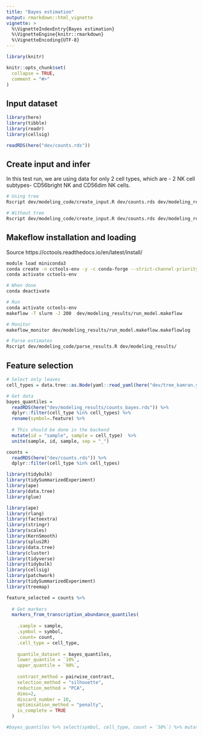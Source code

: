 ```yaml
---
title: "Bayes estimation"
output: rmarkdown::html_vignette
vignette: >
  %\VignetteIndexEntry{Bayes estimation}
  %\VignetteEngine{knitr::rmarkdown}
  %\VignetteEncoding{UTF-8}
---
```


```r
library(knitr)

knitr::opts_chunk$set(
  collapse = TRUE,
  comment = "#>"
)
```


## Input dataset

```r
library(here)
library(tibble)
library(readr)
library(cellsig)

readRDS(here("dev/counts.rds"))

```

## Create input and infer

In this test run, we are using data for only 2 cell types, which are - 2 NK cell subtypes- CD56bright NK and CD56dim NK cells.

```bash
# Using tree
Rscript dev/modeling_code/create_input.R dev/counts.rds dev/modeling_results dev/tree_kamran.yaml

# Without tree
Rscript dev/modeling_code/create_input.R dev/counts.rds dev/modeling_results

```

## Makeflow installation and loading

Source https://cctools.readthedocs.io/en/latest/install/

```bash
module load miniconda3
conda create -n cctools-env -y -c conda-forge --strict-channel-priority python ndcctools
conda activate cctools-env

# When done
conda deactivate

```

```bash
# Run
conda activate cctools-env
makeflow -T slurm -J 200  dev/modeling_results/run_model.makeflow

# Monitor
makeflow_monitor dev/modeling_results/run_model.makeflow.makeflowlog

# Parse estimates
Rscript dev/modeling_code/parse_results.R dev/modeling_results/
```

## Feature selection

```r
# Select only leaves
cell_types = data.tree::as.Node(yaml::read_yaml(here("dev/tree_kamran.yaml")))$leaves %>% purrr::map(~ .x$name) %>% as.character()

# Get data
bayes_quantiles = 
  readRDS(here("dev/modeling_results/counts_bayes.rds")) %>% 
  dplyr::filter(cell_type %in% cell_types) %>% 
  rename(symbol=.feature) %>% 
  
  # This should be done in the backend
  mutate(id = "sample", sample = cell_type)  %>%
  unite(sample, id, sample, sep = "_")

counts = 
  readRDS(here("dev/counts.rds")) %>% 
  dplyr::filter(cell_type %in% cell_types) 

library(tidybulk)
library(tidySummarizedExperiment)
library(ape)
library(data.tree)
library(glue)

library(ape)
library(rlang)
library(factoextra)
library(stringr)
library(scales)
library(KernSmooth)
library(splus2R)
library(data.tree)
library(cluster)
library(tidyverse)
library(tidybulk)
library(cellsig)
library(patchwork)
library(tidySummarizedExperiment)
library(treemap)

feature_selected = counts %>% 
  
  # Get markers
  markers_from_transcription_abundance_quantiles(
    
    .sample = sample, 
    .symbol = symbol, 
    .count= count,
    .cell_type = cell_type,
    
    quantile_dataset = bayes_quantiles,
    lower_quantile = `10%`,
    upper_quantile = `90%`,
    
    contrast_method = pairwise_contrast,
    selection_method = "silhouette", 
    reduction_method = "PCA", 
    dims=2, 
    discard_number = 10,
    optimisation_method = "penalty",
    is_complete = TRUE
  )

#bayes_quantiles %>% select(symbol, cell_type, count = `50%`) %>% mutate(is_marker = symbol %in%  marker_genes) %>% filter(is_marker) %>% distinct(symbol)
```